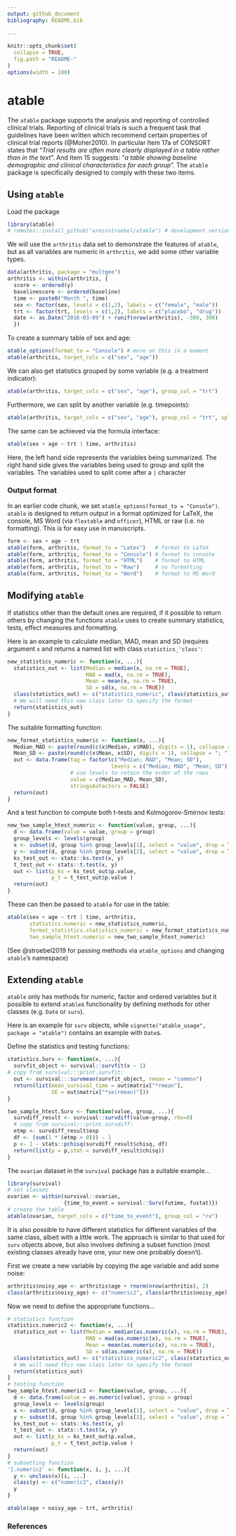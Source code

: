 ```yaml
---
output: github_document
bibliography: README.bib
  
---
```


<!-- README.md is generated from README.Rmd. Please edit that file -->

```r
knitr::opts_chunk$set(
  collapse = TRUE,
  fig.path = "README-"
)
options(width = 100)

```

# atable
<!-- ![travis](https://travis-ci.com/aghaynes/atable.svg?branch=master) [![codecov](https://codecov.io/github/aghaynes/atable/branch/master/graphs/badge.svg)](https://codecov.io/github/aghaynes/atable) -->
<!-- [![CRAN_Status_Badge](http://www.r-pkg.org/badges/version/atable)](https://cran.r-project.org/package=atable) -->


The `atable` package supports the analysis and reporting of controlled clinical trials.
Reporting of clinical trials is such a frequent task that guidelines have been written which recommend certain properties of clinical trial reports (@Moher2010). In particular Item 17a of CONSORT states that "*Trial results are often more clearly displayed in a table rather than in the text*". And Item 15 suggests: "*a table showing baseline demographic and clinical characteristics for each group*". The `atable` package is specifically designed to comply with these two items.


## Using `atable` 

Load the package 
```r
library(atable)
# remotes::install_github("arminstroebel/atable") # development version
```


We will use the `arthritis` data set to demonstrate the features of `atable`, but as all variables are numeric in `arthritis`, we add some other variable types.
```r
data(arthritis, package = "multgee")
arthritis <- within(arthritis, {
  score <- ordered(y)
  baselinescore <- ordered(baseline)
  time <- paste0("Month ", time)
  sex <- factor(sex, levels = c(1,2), labels = c("female", "male"))
  trt <- factor(trt, levels = c(1,2), labels = c("placebo", "drug"))
  date <- as.Date("2016-03-09") + runif(nrow(arthritis), -300, 300)
  })
```


To create a summary table of sex and age:
```r
atable_options(format_to = "Console") # more on this in a moment
atable(arthritis, target_cols = c("sex", "age"))
```

We can also get statistics grouped by some variable (e.g. a treatment indicator):
```r
atable(arthritis, target_cols = c("sex", "age"), group_col = "trt")
```

Furthermore, we can split by another variable (e.g. timepoints):
```r
atable(arthritis, target_cols = c("sex", "age"), group_col = "trt", split_cols = "time")

```


The same can be achieved via the formula interface:
```r
atable(sex + age ~ trt | time, arthritis)
```
Here, the left hand side represents the variables being summarized. The right hand side gives the variables being used to group and split the variables. The variables used to split come after a `|` character


### Output format
In an earlier code chunk, we set `atable_options(format_to = "Console")`. `atable` is designed to return output in a format optimized for LaTeX, the console, MS Word (via `flextable` and `officer`), HTML or raw (i.e. no formatting). This is for easy use in manuscripts. 

```r
form <- sex + age ~ trt
atable(form, arthritis, format_to = "Latex")   # format to LaTeX
atable(form, arthritis, format_to = "Console") # format to console
atable(form, arthritis, format_to = "HTML")    # format to HTML
atable(form, arthritis, format_to = "Raw")     # no formatting
atable(form, arthritis, format_to = "Word")    # format to MS Word
```


## Modifying `atable`
If statistics other than the default ones are required, if it possible to return others by changing the functions `atable` uses to create summary statistics, tests, effect measures and formatting.

Here is an example to calculate median, MAD, mean and SD (requires argument `x` and returns a named list with class `statistics_'class'`:
```r
new_statistics_numeric <- function(x, ...){
  statistics_out <- list(Median = median(x, na.rm = TRUE), 
                         MAD = mad(x, na.rm = TRUE),
                         Mean = mean(x, na.rm = TRUE),
                         SD = sd(x, na.rm = TRUE))
  class(statistics_out) <- c("statistics_numeric", class(statistics_out))
  # We will need this new class later to specify the format
  return(statistics_out)
}
```

The suitable formatting function:
```r
new_format_statistics_numeric <- function(x, ...){
  Median_MAD <- paste(round(c(x$Median, x$MAD), digits = 1), collapse = "; ")
  Mean_SD <- paste(round(c(x$Mean, x$SD), digits = 1), collapse = "; ")
  out <- data.frame(tag = factor(c("Median; MAD", "Mean; SD"), 
                                 levels = c("Median; MAD", "Mean; SD")),
                    # use levels to retain the order of the rows 
                    value = c(Median_MAD, Mean_SD),
                    stringsAsFactors = FALSE)
  return(out)
}
```

And a test function to compute both t-tests and Kolmogorov-Smirnov tests:
```r
new_two_sample_htest_numeric <- function(value, group, ...){
  d <- data.frame(value = value, group = group)
  group_levels <- levels(group)
  x <- subset(d, group %in% group_levels[1], select = "value", drop = TRUE)
  y <- subset(d, group %in% group_levels[2], select = "value", drop = TRUE)
  ks_test_out <- stats::ks.test(x, y)
  t_test_out <- stats::t.test(x, y)
  out <- list(p_ks = ks_test_out$p.value,
              p_t = t_test_out$p.value )
  return(out)
}
```

These can then be passed to `atable` for use in the table:
```r
atable(sex + age ~ trt | time, arthritis,
       statistics.numeric = new_statistics_numeric,
       format_statistics.statistics_numeric = new_format_statistics_numeric,
       two_sample_htest.numeric = new_two_sample_htest_numeric)
```
(See @stroebel2019 for passing methods via `atable_options` and changing `atable`'s namespace)


## Extending `atable`
`atable` only has methods for numeric, factor and ordered variables but it possible to extend `atable`s functionality by defining methods for other classes (e.g. `Date` or `surv`).

Here is an example for `surv` objects, while `vignette("atable_usage", package = "atable")` contains an example with `Date`s.

Define the statistics and testing functions:
```r
statistics.Surv <- function(x, ...){
  survfit_object <- survival::survfit(x ~ 1)
# copy from survival:::print.survfit:
  out <- survival:::survmean(survfit_object, rmean = "common")
  return(list(mean_survival_time = out$matrix["*rmean"],
              SE = out$matrix["*se(rmean)"]))
}

two_sample_htest.Surv <- function(value, group, ...){
  survdiff_result <- survival::survdiff(value~group, rho=0)
  # copy from survival:::print.survdiff:
  etmp <- survdiff_result$exp
  df <- (sum(1 * (etmp > 0))) - 1
  p <- 1 - stats::pchisq(survdiff_result$chisq, df)
  return(list(p = p,stat = survdiff_result$chisq))
}
```

The `ovarian` dataset in the `survival` package has a suitable example...
```r
library(survival)
# set classes
ovarian <- within(survival::ovarian, 
                  {time_to_event = survival::Surv(futime, fustat)})
# create the table
atable(ovarian, target_cols = c("time_to_event"), group_col = "rx")
```


It is also possible to have different statistics for different variables of the same class, albeit with a little work. The approach is similar to that used for `surv` objects above, but also involves defining a subset function (most existing classes already have one, your new one probably doesn't).

First we create a new variable by copying the age variable and add some noise:
```r
arthritis$noisy_age <- arthritis$age + rnorm(nrow(arthritis), 2)
class(arthritis$noisy_age) <- c("numeric2", class(arthritis$noisy_age))

```

Now we need to define the appropriate functions...
```r
# statistics function
statistics.numeric2 <- function(x, ...){
  statistics_out <- list(Median = median(as.numeric(x), na.rm = TRUE), 
                         MAD = mad(as.numeric(x), na.rm = TRUE),
                         Mean = mean(as.numeric(x), na.rm = TRUE),
                         SD = sd(as.numeric(x), na.rm = TRUE))
  class(statistics_out) <- c("statistics_numeric2", class(statistics_out))
  # We will need this new class later to specify the format
  return(statistics_out)
}
# testing function
two_sample_htest.numeric2 <- function(value, group, ...){
  d <- data.frame(value = as.numeric(value), group = group)
  group_levels <- levels(group)
  x <- subset(d, group %in% group_levels[1], select = "value", drop = TRUE)
  y <- subset(d, group %in% group_levels[2], select = "value", drop = TRUE)
  ks_test_out <- stats::ks.test(x, y)
  t_test_out <- stats::t.test(x, y)
  out <- list(p_ks = ks_test_out$p.value,
              p_t = t_test_out$p.value )
  return(out)
}
# subsetting function
'[.numeric2' <- function(x, i, j, ...){
  y <- unclass(x)[i, ...]
  class(y) <- c("numeric2", class(y))
  y
}

atable(age + noisy_age ~ trt, arthritis)
```





### References
